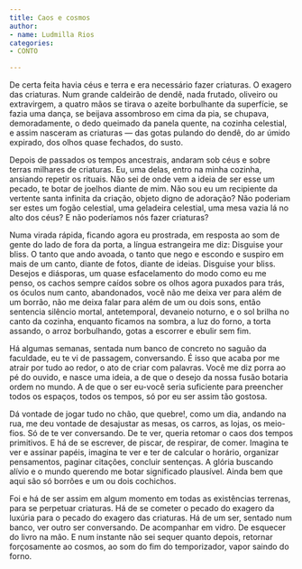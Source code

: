 ```yaml
---
title: Caos e cosmos
author:
- name: Ludmilla Rios
categories:
- CONTO

---
```


De certa feita havia céus e terra e era necessário fazer criaturas. O exagero das criaturas. Num grande caldeirão de dendê, nada frutado, oliveiro ou extravirgem, a quatro mãos se tirava o azeite borbulhante da superfície, se fazia uma dança, se beijava assombroso em cima da pia, se chupava, demoradamente, o dedo queimado da panela quente, na cozinha celestial, e assim nasceram as criaturas — das gotas pulando do dendê, do ar úmido expirado, dos olhos quase fechados, do susto. 

Depois de passados os tempos ancestrais, andaram sob céus e sobre terras milhares de criaturas. Eu, uma delas, entro na minha cozinha, ansiando repetir os rituais. Não sei de onde vem a ideia de ser esse um pecado, te botar de joelhos diante de mim. Não sou eu um recipiente da vertente santa infinita da criação, objeto digno de adoração? Não poderiam ser estes um fogão celestial, uma geladeira celestial, uma mesa vazia lá no alto dos céus? E não poderíamos nós fazer criaturas?

Numa virada rápida, ficando agora eu prostrada, em resposta ao som de gente do lado de fora da porta, a língua estrangeira me diz: Disguise your bliss. O tanto que ando avoada, o tanto que nego e escondo e suspiro em mais de um canto, diante de fotos, diante de ideias. Disguise your bliss. Desejos e diásporas, um quase esfacelamento do modo como eu me penso, os cachos sempre caídos sobre os olhos agora puxados para trás, os óculos num canto, abandonados, você não me deixa ver para além de um borrão, não me deixa falar para além de um ou dois sons, então sentencia silêncio mortal, antetemporal, devaneio noturno, e o sol brilha no canto da cozinha, enquanto ficamos na sombra, a luz do forno, a torta assando, o arroz borbulhando, gotas a escorrer e ebulir sem fim. 

Há algumas semanas, sentada num banco de concreto no saguão da faculdade, eu te vi de passagem, conversando. É isso que acaba por me atrair por tudo ao redor, o ato de criar com palavras. Você me diz porra ao pé do ouvido, e nasce uma ideia, a de que o desejo da nossa fusão botaria ordem no mundo. A de que o ser eu-você seria suficiente para preencher todos os espaços, todos os tempos, só por eu ser assim tão gostosa.

Dá vontade de jogar tudo no chão, que quebre!, como um dia, andando na rua, me deu vontade de desajustar as mesas, os carros, as lojas, os meio-fios. Só de te ver conversando. De te ver, queria retomar o caos dos tempos primitivos. E há de se escrever, de piscar, de respirar, de comer. Imagina te ver e assinar papéis, imagina te ver e ter de calcular o horário, organizar pensamentos, paginar citações, concluir sentenças. A glória buscando alívio e o mundo querendo me botar significado plausível. Ainda bem que aqui são só borrões e um ou dois cochichos. 

Foi e há de ser assim em algum momento em todas as existências terrenas, para se perpetuar criaturas. Há de se cometer o pecado do exagero da luxúria para o pecado do exagero das criaturas. Há de um ser, sentado num banco, ver outro ser conversando. De acompanhar em vidro. De esquecer do livro na mão. E num instante não sei sequer quanto depois, retornar forçosamente ao cosmos, ao som do fim do temporizador, vapor saindo do forno. 

<a href="https://instagram.com/mill_eumanoites"><i class="bi bi-instagram"></i></a>
